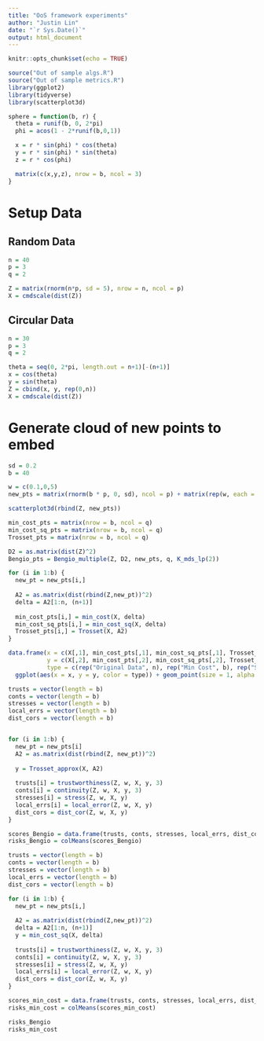 ```yaml
---
title: "OoS framework experiments"
author: "Justin Lin"
date: "`r Sys.Date()`"
output: html_document
---
```


```r
knitr::opts_chunk$set(echo = TRUE)

source("Out of sample algs.R")
source("Out of sample metrics.R")
library(ggplot2)
library(tidyverse)
library(scatterplot3d)
```

```r
sphere = function(b, r) {
  theta = runif(b, 0, 2*pi)
  phi = acos(1 - 2*runif(b,0,1))

  x = r * sin(phi) * cos(theta)
  y = r * sin(phi) * sin(theta)
  z = r * cos(phi)

  matrix(c(x,y,z), nrow = b, ncol = 3)
}
```

# Setup Data {.tabset}

## Random Data

```r
n = 40
p = 3
q = 2

Z = matrix(rnorm(n*p, sd = 5), nrow = n, ncol = p)
X = cmdscale(dist(Z))
```

## Circular Data

```r
n = 30
p = 3
q = 2

theta = seq(0, 2*pi, length.out = n+1)[-(n+1)]
x = cos(theta)
y = sin(theta)
Z = cbind(x, y, rep(0,n))
X = cmdscale(dist(Z))
```

# Generate cloud of new points to embed

```r
sd = 0.2
b = 40

w = c(0.1,0,5)
new_pts = matrix(rnorm(b * p, 0, sd), ncol = p) + matrix(rep(w, each = b), nrow = b)
```

```r
scatterplot3d(rbind(Z, new_pts))
```

```r
min_cost_pts = matrix(nrow = b, ncol = q)
min_cost_sq_pts = matrix(nrow = b, ncol = q)
Trosset_pts = matrix(nrow = b, ncol = q)

D2 = as.matrix(dist(Z)^2)
Bengio_pts = Bengio_multiple(Z, D2, new_pts, q, K_mds_lp(2))

for (i in 1:b) {
  new_pt = new_pts[i,]
  
  A2 = as.matrix(dist(rbind(Z,new_pt))^2)
  delta = A2[1:n, (n+1)]
  
  min_cost_pts[i,] = min_cost(X, delta)
  min_cost_sq_pts[i,] = min_cost_sq(X, delta)
  Trosset_pts[i,] = Trosset(X, A2)
}
```

```r
data.frame(x = c(X[,1], min_cost_pts[,1], min_cost_sq_pts[,1], Trosset_pts[,1], Bengio_pts[,1]),
           y = c(X[,2], min_cost_pts[,2], min_cost_sq_pts[,2], Trosset_pts[,2], Bengio_pts[,2]),
           type = c(rep("Original Data", n), rep("Min Cost", b), rep("Squared Min Cost", b), rep("Trosset",b),                     rep("Bengio", b))) %>%
  ggplot(aes(x = x, y = y, color = type)) + geom_point(size = 1, alpha = 0.5) + coord_equal()
```

```r
trusts = vector(length = b)
conts = vector(length = b)
stresses = vector(length = b)
local_errs = vector(length = b)
dist_cors = vector(length = b)


for (i in 1:b) {
  new_pt = new_pts[i]
  A2 = as.matrix(dist(rbind(Z, new_pt))^2)
  
  y = Trosset_approx(X, A2)
  
  trusts[i] = trustworthiness(Z, w, X, y, 3)
  conts[i] = continuity(Z, w, X, y, 3)
  stresses[i] = stress(Z, w, X, y)
  local_errs[i] = local_error(Z, w, X, y)
  dist_cors = dist_cor(Z, w, X, y)
}

scores_Bengio = data.frame(trusts, conts, stresses, local_errs, dist_cors)
risks_Bengio = colMeans(scores_Bengio)
```


```r
trusts = vector(length = b)
conts = vector(length = b)
stresses = vector(length = b)
local_errs = vector(length = b)
dist_cors = vector(length = b)

for (i in 1:b) {
  new_pt = new_pts[i,]
  
  A2 = as.matrix(dist(rbind(Z,new_pt))^2)
  delta = A2[1:n, (n+1)]
  y = min_cost_sq(X, delta)
  
  trusts[i] = trustworthiness(Z, w, X, y, 3)
  conts[i] = continuity(Z, w, X, y, 3)
  stresses[i] = stress(Z, w, X, y)
  local_errs[i] = local_error(Z, w, X, y)
  dist_cors = dist_cor(Z, w, X, y)
}

scores_min_cost = data.frame(trusts, conts, stresses, local_errs, dist_cors)
risks_min_cost = colMeans(scores_min_cost)
```


```r
risks_Bengio
risks_min_cost
```

